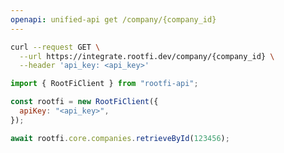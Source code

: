 ```yaml
---
openapi: unified-api get /company/{company_id}
---
```


<RequestExample>

```bash cURL
curl --request GET \
  --url https://integrate.rootfi.dev/company/{company_id} \
  --header 'api_key: <api_key>'
```

```javascript NodeJS
import { RootFiClient } from "rootfi-api";

const rootfi = new RootFiClient({
  apiKey: "<api_key>",
});

await rootfi.core.companies.retrieveById(123456);
```

</RequestExample>
